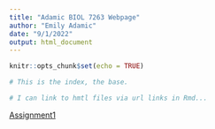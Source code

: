 ```yaml
---
title: "Adamic BIOL 7263 Webpage"
author: "Emily Adamic"
date: "9/1/2022"
output: html_document
---
```


```r
knitr::opts_chunk$set(echo = TRUE)
```

```r
# This is the index, the base. 

# I can link to hmtl files via url links in Rmd... 
```

[Assignment1](Assignments/Adamic_Assignment1.html)
